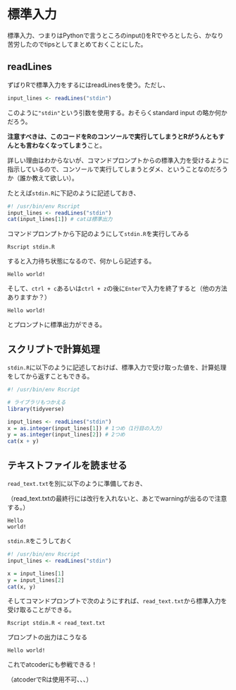 # 標準入力

標準入力、つまりはPythonで言うところのinput()をRでやろとしたら、かなり苦労したのでtipsとしてまとめておくことにした。

## readLines

ずばりRで標準入力をするにはreadLinesを使う。ただし、

```r
input_lines <- readLines("stdin")
```

このように`"stdin"`という引数を使用する。おそらくstandard input の略か何かだろう。  

**注意すべきは、このコードをRのコンソールで実行してしまうとRがうんともすんとも言わなくなってしまう**こと。

詳しい理由はわからないが、コマンドプロンプトからの標準入力を受けるように指示しているので、コンソールで実行してしまうとダメ、ということなのだろうか（誰か教えて欲しい）。

たとえば`stdin.R`に下記のように記述しておき、

```r
#! /usr/bin/env Rscript
input_lines <- readLines("stdin")
cat(input_lines[1]) # catは標準出力
```

コマンドプロンプトから下記のようにして`stdin.R`を実行してみる

```
Rscript stdin.R
```

すると入力待ち状態になるので、何かしら記述する。

```
Hello world!
```

そして、`ctrl + c`あるいは`ctrl + z`の後に`Enter`で入力を終了すると（他の方法ありますか？）

```
Hello world!
```

とプロンプトに標準出力ができる。


## スクリプトで計算処理

`stdin.R`に以下のように記述しておけば、標準入力で受け取った値を、計算処理をしてから返すこともできる。

```r
#! /usr/bin/env Rscript

# ライブラリもつかえる
library(tidyverse)

input_lines <- readLines("stdin")
x = as.integer(input_lines[1]) # 1つめ（1行目の入力）
y = as.integer(input_lines[2]) # 2つめ
cat(x + y)
```


## テキストファイルを読ませる

`read_text.txt`を別に以下のように準備しておき、

（read_text.txtの最終行には改行を入れないと、あとでwarningが出るので注意する。）


```
Hello
world!

```

`stdin.R`をこうしておく

```r
#! /usr/bin/env Rscript
input_lines <- readLines("stdin")

x = input_lines[1]
y = input_lines[2]
cat(x, y)
```


そしてコマンドプロンプトで次のようにすれば、`read_text.txt`から標準入力を受け取ることができる。

```
Rscript stdin.R < read_text.txt
```

プロンプトの出力はこうなる

```
Hello world!
```


これでatcoderにも参戦できる！

（atcoderでRは使用不可、、、）
